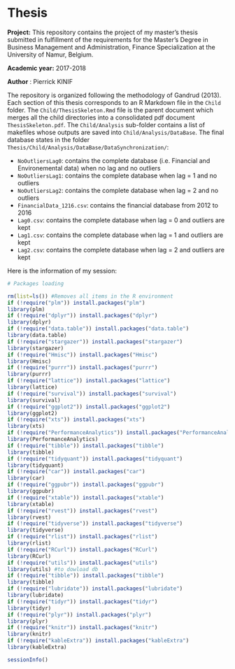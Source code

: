 # Thesis

**Project:** This repository contains the project of my master's thesis submitted in fulfillment of the requirements for the Master’s Degree in Business Management and Administration, Finance Specialization at the University of Namur, Belgium.

**Academic year:** 2017-2018

**Author** : Pierrick KINIF

The repository is organized following the methodology of Gandrud (2013)\footnote{Gandrud, Christopher. 2013. Reproducible Research with R and R Studio. New York: Chapman and Hall/CRC}. Each section of this thesis corresponds to an R Markdown file in the `Child` folder. The `Child/ThesisSkeleton.Rmd` file is the parent document which merges all the child directories into a consolidated pdf document `ThesisSkeleton.pdf`. The `Child/Analysis` sub-folder contains a list of makefiles whose outputs are saved into `Child/Analysis/DataBase`. The final database states in the folder `Thesis/Child/Analysis/DataBase/DataSynchronization/`:

- `NoOutliersLag0`: contains the complete database (i.e. Financial and Environemental data) when no lag and no outliers
- `NoOutliersLag1`: contains the complete database when lag = 1 and no outliers
- `NoOutliersLag2`: contains the complete database when lag = 2 and no outliers
- `FinancialData_1216.csv`: contains the financial database from 2012 to 2016
- `Lag0.csv`: contains the complete database when lag = 0 and outliers are kept
- `Lag1.csv`: contains the complete database when lag = 1 and outliers are kept
- `Lag2.csv`: contains the complete database when lag = 2 and outliers are kept


Here is the information of my session: 


```r


# Packages loading 

rm(list=ls()) #Removes all items in the R environment
if (!require("plm")) install.packages("plm")
library(plm) 
if (!require("dplyr")) install.packages("dplyr")
library(dplyr) 
if (!require("data.table")) install.packages("data.table")
library(data.table)
if (!require("stargazer")) install.packages("stargazer")
library(stargazer)
if (!require("Hmisc")) install.packages("Hmisc")
library(Hmisc)
if (!require("purrr")) install.packages("purrr")
library(purrr)
if (!require("lattice")) install.packages("lattice")
library(lattice)
if (!require("survival")) install.packages("survival")
library(survival)
if (!require("ggplot2")) install.packages("ggplot2")
library(ggplot2)
if (!require("xts")) install.packages("xts")
library(xts) 
if (!require("PerformanceAnalytics")) install.packages("PerformanceAnalytics")
library(PerformanceAnalytics) 
if (!require("tibble")) install.packages("tibble")
library(tibble) 
if (!require("tidyquant")) install.packages("tidyquant")
library(tidyquant) 
if (!require("car")) install.packages("car")
library(car)
if (!require("ggpubr")) install.packages("ggpubr")
library(ggpubr)
if (!require("xtable")) install.packages("xtable")
library(xtable)
if (!require("rvest")) install.packages("rvest")
library(rvest) 
if (!require("tidyverse")) install.packages("tidyverse")
library(tidyverse)
if (!require("rlist")) install.packages("rlist")
library(rlist)
if (!require("RCurl")) install.packages("RCurl")
library(RCurl)
if (!require("utils")) install.packages("utils")
library(utils) #to dowload db
if (!require("tibble")) install.packages("tibble")
library(tibble) 
if (!require("lubridate")) install.packages("lubridate")
library(lubridate) 
if (!require("tidyr")) install.packages("tidyr")
library(tidyr)
if (!require("plyr")) install.packages("plyr")
library(plyr)
if (!require("knitr")) install.packages("knitr")
library(knitr)
if (!require("kableExtra")) install.packages("kableExtra")
library(kableExtra)
```


```r
sessionInfo()
```

